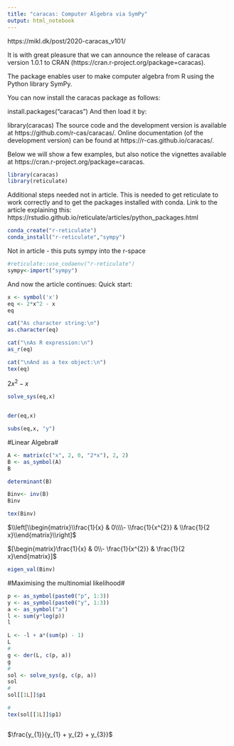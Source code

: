 ```yaml
---
title: "caracas: Computer Algebra via SymPy"
output: html_notebook
---
```

https://mikl.dk/post/2020-caracas_v101/

It is with great pleasure that we can announce the release of caracas version 1.0.1 to CRAN (https://cran.r-project.org/package=caracas).

The package enables user to make computer algebra from R using the Python library SymPy.

You can now install the caracas package as follows:

install.packages("caracas")
And then load it by:

library(caracas)
The source code and the development version is available at https://github.com/r-cas/caracas/. Online documentation (of the development version) can be found at https://r-cas.github.io/caracas/.

Below we will show a few examples, but also notice the vignettes available at https://cran.r-project.org/package=caracas.


```r
library(caracas)
library(reticulate)
```

Additional steps needed not in article. This is needed to get reticulate to work correctly and to get the packages installed with conda. Link to the article explaining this: https://rstudio.github.io/reticulate/articles/python_packages.html

```r
conda_create("r-reticulate")
conda_install("r-reticulate","sympy")

```
Not in article - this puts sympy into the r-space
```r
#reticulate::use_codaenv("r-reticulate")
sympy<-import("sympy")
```

And now the article continues: 
Quick start:
```r
x <- symbol('x')
eq <- 2*x^2 - x
eq

cat("As character string:\n")
as.character(eq)

cat("\nAs R expression:\n")
as_r(eq)

cat("\nAnd as a tex object:\n")
tex(eq)


```
$2 x^{2} - x$

```r
solve_sys(eq,x)


der(eq,x)

subs(eq,x, "y")
```

#Linear Algebra#

```r

A <- matrix(c("x", 2, 0, "2*x"), 2, 2)
B <- as_symbol(A)
B


```

```r
determinant(B)

Binv<- inv(B)
Binv

tex(Binv)
```
$\\left[\\begin{matrix}\\frac{1}{x} & 0\\\\- \\frac{1}{x^{2}} & \\frac{1}{2 x}\\end{matrix}\\right]$

$[\begin{matrix}\frac{1}{x} & 0\\- \frac{1}{x^{2}} & \frac{1}{2 x}\end{matrix}]$

```r
eigen_val(Binv)

```

#Maximising the multinomial likelihood#

```r
p <- as_symbol(paste0("p", 1:3))
y <- as_symbol(paste0("y", 1:3))
a <- as_symbol("a")
l <- sum(y*log(p))
l

```

```r
L <- -l + a*(sum(p) - 1)
L
#
g <- der(L, c(p, a))
g
#
sol <- solve_sys(g, c(p, a))
sol
#
sol[[1L]]$p1

#
tex(sol[[1L]]$p1)



```
$\frac{y_{1}}{y_{1} + y_{2} + y_{3}}$

